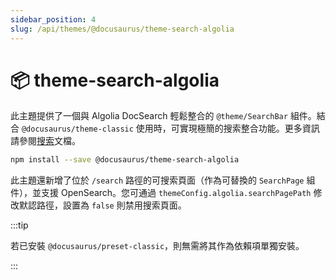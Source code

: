 ```yaml
---
sidebar_position: 4
slug: /api/themes/@docusaurus/theme-search-algolia
---
```


# 📦 theme-search-algolia

此主題提供了一個與 Algolia DocSearch 輕鬆整合的 `@theme/SearchBar` 組件。結合 `@docusaurus/theme-classic` 使用時，可實現極簡的搜索整合功能。更多資訊請參閱[搜索](../../search.mdx)文檔。

```bash npm2yarn
npm install --save @docusaurus/theme-search-algolia
```

此主題還新增了位於 `/search` 路徑的可搜索頁面（作為可替換的 `SearchPage` 組件），並支援 OpenSearch。您可通過 `themeConfig.algolia.searchPagePath` 修改默認路徑，設置為 `false` 則禁用搜索頁面。

:::tip

若已安裝 `@docusaurus/preset-classic`，則無需將其作為依賴項單獨安裝。

:::